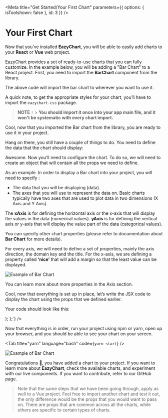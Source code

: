 
<Meta title="Get Started/Your First Chart" parameters={{ options: { isToolshown: false }, id: 3 }} />

# Your First Chart

Now that you’ve installed **EazyChart**, you will be able to easily add charts to your **React** or **Vue** web project.

EazyChart provides a set of ready-to-use charts that you can fully customize. In the example below, you will be adding a "Bar Chart" to a React project. First, you need to import the **BarChart** component from the library.

<Tabs tabbedClassName="story-tabbed-code-block" showTabs={false}>
  <Tab
    language="javascript"
    code={`// Code for importing the bar chart component
  />
</Tabs>

The above code will import the bar chart to wherever you want to use it.

A quick note, to get the appropriate styles for your chart, you’ll have to import the `eazychart-css` package.

> **NOTE** `!` > **You should import it once into your app main file, and it won't be systematic with every chart import.**

Cool, now that you imported the Bar chart from the library, you are ready to use it in your project.

Hang on there, you still have a couple of things to do. You need to define the data that the chart should display:

<Tabs tabbedClassName="story-tabbed-code-block" showTabs={false}>
  <Tab
    language="javascript"
    code={`const data = [
  { country: 'Italy', population: 65 },
  { country: 'Spain', population: 46 },
  { country: 'Australia', population: 25 },
];`}
  />
</Tabs>

Awesome. Now you’ll need to configure the chart. To do so, we will need to create an object that will contain all the props we need to define.

As an example. In order to display a Bar chart into your project, you will need to specify :

* The data that you will be displaying (data).
* The axes that you will use to represent the data on. Basic charts typically have two axes that are used to plot data in two dimensions (X Axis and Y Axis).

<Tabs tabbedClassName="story-tabbed-code-block" showTabs={false}>
  <Tab
    language="javascript"
    code={`const props = {
  data: data,
  xAxis: {
    domainKey: 'population',
    title: 'Population',
    nice: 2,
  },
  yAxis: {
    domainKey: 'country',
    title: 'Country',
  },
};`}
  />
</Tabs>

The **xAxis** is for defining the horizontal axis or the x-axis that will display the values in the data (numerical values). **yAxis** is for defining the vertical axis or y-axis that will display the value part of the data (categorical values).

You can specify other chart properties (please refer to documentation about **Bar Chart** for more details).

For every axis, we will need to define a set of properties, mainly the axis direction, the domain key and the title. For the x-axis, we are defining a property called **‘nice’** that will add a margin so that the least value can be displayed.

![Example of Bar Chart](https://docs.eazychart.com/images/nice.gif)

You can learn more about more properties in the Axis section.

Cool, now that everything is set up in place, let’s write the JSX code to display the chart using the props that we defined earlier.

Your code should look like this:

<Tabs tabbedClassName="story-tabbed-code-block" showTabs={true}>
  <Tab
    title="React"
    language="jsx"
    code={
`// Full example of creating a Bar chart
  const data = [
    { country: 'Italy', population: 65 },
    { country: 'Spain', population: 46 },
    { country: 'Australia', population: 25 },
  ];
  return (
    <div>
      <BarChart
        data={data}
        xAxis={{
          domainKey: 'population',
          title: 'Population',
          nice: 2,
        }}
        yAxis={{
          domainKey: 'country',
          title: 'Country',
        }}
      />
    </div>
  );
};`}
  />
</Tabs>

Now that everything is in order, run your project using npm or yarn, open up your browser, and you should be able to see your chart on your screen.

<Tabs tabbedClassName="story-tabbed-code-block-very-small" showTabs={true}>
  <Tab title="npm" language="bash" code={`npm run start`} />

  <Tab title="yarn" language="bash" code={`yarn start`} />
</Tabs>

![Example of Bar Chart](https://docs.eazychart.com/images/barchart.png)

Congratulations 👏, you have added a chart to your project. If you want to learn more about **EazyChart**, check the available charts, and experiment with our live components. If you want to contribute, refer to our GitHub page.

> Note that the same steps that we have been going through, apply as well to a Vue project. Feel free to import another chart and test it out, the only difference would be the props that you would want to pass on. There are props that are common across all the charts, while others are specific to certain types of charts.
